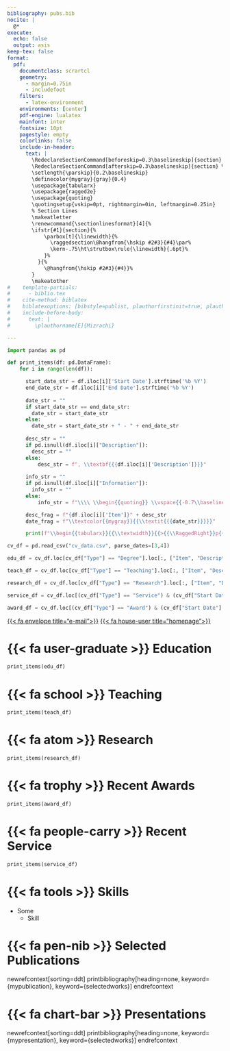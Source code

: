 ```yaml
---
bibliography: pubs.bib
nocite: |
  @*
execute:
  echo: false
  output: asis
keep-tex: false
format: 
  pdf:
    documentclass: scrartcl
    geometry:
      - margin=0.75in
      - includefoot
    filters:
      - latex-environment
    environments: [center]
    pdf-engine: lualatex
    mainfont: inter
    fontsize: 10pt
    pagestyle: empty
    colorlinks: false
    include-in-header:
      text: |
        \RedeclareSectionCommand[beforeskip=0.3\baselineskip]{section} % Less space before section heading
        \RedeclareSectionCommand[afterskip=0.3\baselineskip]{section} % Less space after section heading
        \setlength{\parskip}{0.2\baselineskip}
        \definecolor{mygray}{gray}{0.4}
        \usepackage{tabularx}
        \usepackage{ragged2e}
        \usepackage{quoting}
        \quotingsetup{vskip=0pt, rightmargin=0in, leftmargin=0.25in}
        % Section Lines
        \makeatletter
        \renewcommand{\sectionlinesformat}[4]{%
        \ifstr{#1}{section}{%
            \parbox[t]{\linewidth}{%
              \raggedsection\@hangfrom{\hskip #2#3}{#4}\par%
              \kern-.75\ht\strutbox\rule{\linewidth}{.6pt}%
            }%
          }{%
            \@hangfrom{\hskip #2#3}{#4}}% 
        }
        \makeatother
#    template-partials:
#      - biblio.tex
#    cite-method: biblatex
#    biblatexoptions: [bibstyle=publist, plauthorfirstinit=true, plauthorhandling=highlight, plnumbering=none, hlyear=true, marginyear=false, linktitles=all, doi=false, url=false, isbn=false, eprint=false]
#    include-before-body:
#      text: |
#        \plauthorname[E]{Mizrachi}

---
```


```python
import pandas as pd

def print_items(df: pd.DataFrame):
    for i in range(len(df)):

      start_date_str = df.iloc[i]['Start Date'].strftime('%b %Y')
      end_date_str = df.iloc[i]['End Date'].strftime('%b %Y')
      
      date_str = ""
      if start_date_str == end_date_str:
        date_str = start_date_str
      else:
        date_str = start_date_str + " - " + end_date_str
      
      desc_str = ""
      if pd.isnull(df.iloc[i]["Description"]):
        desc_str = ""
      else:
          desc_str = f", \\textbf{{{df.iloc[i]['Description']}}}"
      
      info_str = ""
      if pd.isnull(df.iloc[i]["Information"]):
        info_str = ""
      else:
          info_str = f"\\\\ \\begin{{quoting}} \\vspace{{-0.7\\baselineskip}} {df.iloc[i]['Information']} \\vspace{{-\\baselineskip}} \\end{{quoting}}"

      desc_frag = f"{df.iloc[i]['Item']}" + desc_str
      date_frag = f"\\textcolor{{mygray}}{{\\textit{{{date_str}}}}}"

      print(f"\\begin{{tabularx}}{{\\textwidth}}{{>{{\\RaggedRight}}p{{0.75\\textwidth}}  >{{\\RaggedLeft}}X}} {desc_frag} & {date_frag} {info_str} \end{{tabularx}} \n")

cv_df = pd.read_csv("cv_data.csv", parse_dates=[3,4])

edu_df = cv_df.loc[cv_df["Type"] == "Degree"].loc[:, ["Item", "Description", "Start Date", "End Date", "Information"]]

teach_df = cv_df.loc[cv_df["Type"] == "Teaching"].loc[:, ["Item", "Description", "Start Date", "End Date", "Information"]]

research_df = cv_df.loc[cv_df["Type"] == "Research"].loc[:, ["Item", "Description", "Start Date", "End Date", "Information"]]

service_df = cv_df.loc[(cv_df["Type"] == "Service") & (cv_df["Start Date"] > "2017-01-01")].loc[:, ["Item", "Description", "Start Date", "End Date", "Information"]]

award_df = cv_df.loc[(cv_df["Type"] == "Award") & (cv_df["Start Date"] > "2017-01-01")].loc[:, ["Item", "Description", "Start Date", "End Date", "Information"]]
```

::: {.center} 

\begin{LARGE}Eli Mizrachi\end{LARGE}

\begin{small}they/them/theirs | PhD Candidate | Physics\end{small}

[{{< fa envelope title="e-mail">}}](mailto:emiz@umd.edu) 
[{{< fa house-user title="homepage">}}](https://e-miz.github.io)

:::

# {{< fa user-graduate >}} Education

```python
print_items(edu_df)
```

# {{< fa school >}} Teaching

```python
print_items(teach_df)
```

# {{< fa atom >}} Research

```python
print_items(research_df)
```

# {{< fa trophy >}} Recent Awards

```python
print_items(award_df)
```

# {{< fa people-carry >}} Recent Service

```python
print_items(service_df)
```

# {{< fa tools >}} Skills

* Some
  * Skill

# {{< fa pen-nib >}} Selected Publications

newrefcontext[sorting=ddt]
printbibliography[heading=none, keyword={mypublication}, keyword={selectedworks}]
endrefcontext

# {{< fa chart-bar >}} Presentations

newrefcontext[sorting=ddt]
printbibliography[heading=none, keyword={mypresentation}, keyword={selectedworks}]
endrefcontext